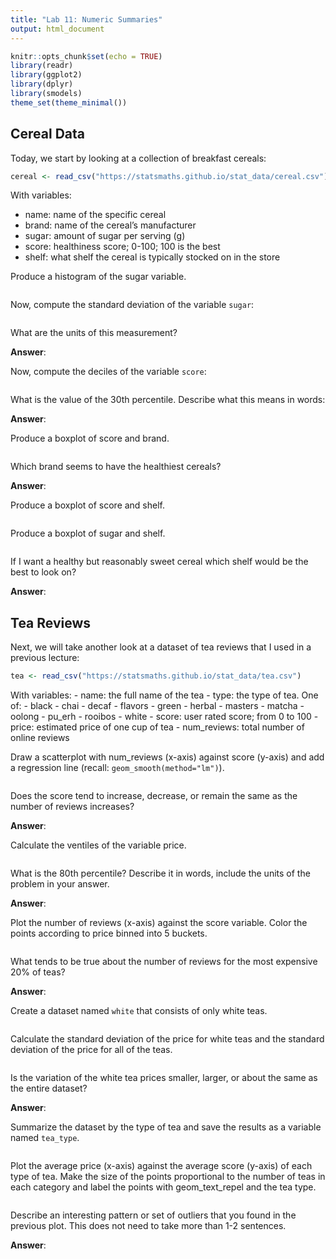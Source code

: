 ```yaml
---
title: "Lab 11: Numeric Summaries"
output: html_document
---
```


```r
knitr::opts_chunk$set(echo = TRUE)
library(readr)
library(ggplot2)
library(dplyr)
library(smodels)
theme_set(theme_minimal())
```


## Cereal Data

Today, we start by looking at a collection of breakfast cereals:

```r
cereal <- read_csv("https://statsmaths.github.io/stat_data/cereal.csv")
```

With variables:

- name: name of the specific cereal
- brand: name of the cereal's manufacturer
- sugar: amount of sugar per serving (g)
- score: healthiness score; 0-100; 100 is the best
- shelf: what shelf the cereal is typically stocked on in the store

Produce a histogram of the sugar variable.

```r

```

Now, compute the standard deviation of the variable `sugar`:

```r

```

What are the units of this measurement?


**Answer**:

Now, compute the deciles of the variable `score`:

```r

```

What is the value of the 30th percentile. Describe what this means in words:

**Answer**:

Produce a boxplot of score and brand.

```r

```

Which brand seems to have the healthiest cereals?

**Answer**:

Produce a boxplot of score and shelf.

```r

```

Produce a boxplot of sugar and shelf.

```r

```

If I want a healthy but reasonably sweet cereal which shelf would be the
best to look on?

**Answer**:

## Tea Reviews

Next, we will take another look at a dataset of tea reviews that I used in
a previous lecture:

```r
tea <- read_csv("https://statsmaths.github.io/stat_data/tea.csv")
```

With variables:
- name: the full name of the tea
- type: the type of tea. One of:
    - black
    - chai
    - decaf
    - flavors
    - green
    - herbal
    - masters
    - matcha
    - oolong
    - pu_erh
    - rooibos
    - white
- score: user rated score; from 0 to 100
- price: estimated price of one cup of tea
- num_reviews: total number of online reviews

Draw a scatterplot with num_reviews (x-axis) against score (y-axis) and add a
regression line (recall: `geom_smooth(method="lm")`).

```r

```

Does the score tend to increase, decrease, or remain the same as the number
of reviews increases?

**Answer**:

Calculate the ventiles of the variable price.

```r

```

What is the 80th percentile? Describe it in words, include the units of the
problem in your answer.

**Answer**:

Plot the number of reviews (x-axis) against the score variable. Color
the points according to price binned into 5 buckets.

```r

```

What tends to be true about the number of reviews for the most expensive
20% of teas?

**Answer**:

Create a dataset named `white` that consists of only white teas.

```r

```

Calculate the standard deviation of the price for white teas and the
standard deviation of the price for all of the teas.

```r

```

Is the variation of the white tea prices smaller, larger, or about the same
as the entire dataset?

**Answer**:

Summarize the dataset by the type of tea and save the results as a variable
named `tea_type`.

```r

```

Plot the average price (x-axis) against the average score (y-axis) of
each type  of tea. Make the size of the points proportional to the number
of teas in each category and label the points with geom_text_repel and the
tea type.

```r

```

Describe an interesting pattern or set of outliers that you found in the
previous plot. This does not need to take more than 1-2 sentences.

**Answer**:

